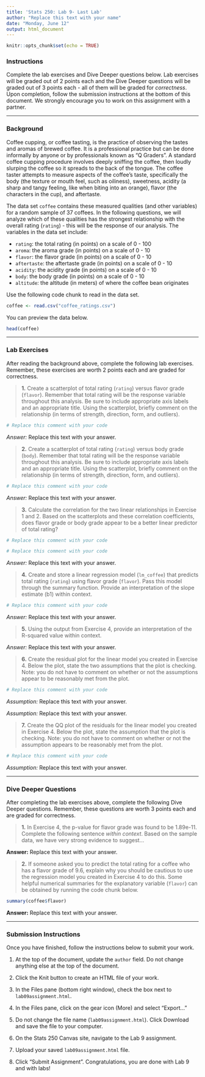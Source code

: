 ```yaml
---
title: 'Stats 250: Lab 9- Last Lab'
author: "Replace this text with your name"
date: "Monday, June 12"
output: html_document
---
```


```r
knitr::opts_chunk$set(echo = TRUE)
```


### Instructions

Complete the lab exercises and Dive Deeper questions below. Lab exercises will be graded out of 2 points each and the Dive Deeper questions will be graded out of 3 points each - all of them will be graded for *correctness*. Upon completion, follow the submission instructions at the bottom of this document. We strongly encourage you to work on this assignment with a partner. 

***

### Background

Coffee cupping, or coffee tasting, is the practice of observing the tastes and aromas of brewed coffee. It is a professional practice but can be done informally by anyone or by professionals known as "Q Graders". A standard coffee cupping procedure involves deeply sniffing the coffee, then loudly slurping the coffee so it spreads to the back of the tongue. The coffee taster attempts to measure aspects of the coffee's taste, specifically the body (the texture or mouth feel, such as oiliness), sweetness, acidity (a sharp and tangy feeling, like when biting into an orange), flavor (the characters in the cup), and aftertaste. 

The data set `coffee` contains these measured qualities (and other variables) for a random sample of 37 coffees. In the following questions, we will analyze which of these qualities has the strongest relationship with the overall rating (`rating`) - this will be the response of our analysis. The variables in the data set include:

- `rating`: the total rating (in points) on a scale of 0 - 100
- `aroma`: the aroma grade (in points) on a scale of 0 - 10
- `flavor`: the flavor grade (in points) on a scale of 0 - 10
- `aftertaste`: the aftertaste grade (in points) on a scale of 0 - 10
- `acidity`: the acidity grade (in points) on a scale of 0 - 10
- `body`: the body grade (in points) on a scale of 0 - 10
- `altitude`: the altitude (in meters) of where the coffee bean originates

Use the following code chunk to read in the data set. 

```r
coffee <- read.csv("coffee_ratings.csv")
```

You can preview the data below.

```r
head(coffee)
```


***


### Lab Exercises

After reading the background above, complete the following lab exercises. Remember, these exercises are worth 2 points each and are graded for correctness.

> **1.** Create a scatterplot of total rating (`rating`) versus flavor grade (`flavor`). Remember that total rating will be the response variable throughout this analysis. Be sure to include appropriate axis labels and an appropriate title. Using the scatterplot, briefly comment on the relationship (in terms of strength, direction, form, and outliers). 

```r
# Replace this comment with your code

```

*Answer:* Replace this text with your answer.



> **2.** Create a scatterplot of total rating (`rating`) versus body grade (`body`). Remember that total rating will be the response variable throughout this analysis. Be sure to include appropriate axis labels and an appropriate title. Using the scatterplot, briefly comment on the relationship (in terms of strength, direction, form, and outliers). 

```r
# Replace this comment with your code

```

*Answer:* Replace this text with your answer. 



> **3.** Calculate the correlation for the two linear relationships in Exercise 1 and 2. Based on the scatterplots and these correlation coefficients, does flavor grade or body grade appear to be a better linear predictor of total rating?

```r
# Replace this comment with your code

```

```r
# Replace this comment with your code

```

*Answer:* Replace this text with your answer.



> **4.** Create and store a linear regression model (`lm_coffee`) that predicts total rating (`rating`) using flavor grade (`flavor`). Pass this model through the summary function. Provide an interpretation of the slope estimate (b1) within context. 

```r
# Replace this comment with your code

```

*Answer:* Replace this text with your answer.



> **5.** Using the output from Exercise 4, provide an interpretation of the R-squared value within context. 

*Answer:* Replace this text with your answer. 



> **6.** Create the residual plot for the linear model you created in Exercise 4. Below the plot, state the two assumptions that the plot is checking. Note: you do not have to comment on whether or not the assumptions appear to be reasonably met from the plot. 

```r
# Replace this comment with your code

```

*Assumption:* Replace this text with your answer.

*Assumption:* Replace this text with your answer.



> **7.** Create the QQ plot of the residuals for the linear model you created in Exercise 4. Below the plot, state the assumption that the plot is checking. Note: you do not have to comment on whether or not the assumption appears to be reasonably met from the plot. 

```r
# Replace this comment with your code

```

*Assumption:* Replace this text with your answer.



***



### Dive Deeper Questions

After completing the lab exercises above, complete the following Dive Deeper questions. Remember, these questions are worth 3 points each and are graded for correctness.

> **1.** In Exercise 4, the p-value for flavor grade was found to be 1.89e-11. Complete the following sentence *within context*. Based on the sample data, we have very strong evidence to suggest...

**Answer:** Replace this text with your answer.



> **2.** If someone asked you to predict the total rating for a coffee who has a flavor grade of 9.6, explain why you should be cautious to use the regression model you created in Exercise 4 to do this. Some helpful numerical summaries for the explanatory variable (`flavor`) can be obtained by running the code chunk below.  

```r
summary(coffee$flavor)
```

**Answer:** Replace this text with your answer.



***



### Submission Instructions

Once you have finished, follow the instructions below to submit your work.

1. At the top of the document, update the `author` field. Do not change anything else at the top of the document.

2. Click the Knit button to create an HTML file of your work.

3. In the Files pane (bottom right window), check the box next to `lab09assignment.html`. 

4. In the Files pane, click on the gear icon (More) and select "Export..."  

5. Do not change the file name (`lab09assignment.html`). Click Download and save the file to your computer. 

6. On the Stats 250 Canvas site, navigate to the Lab 9 assignment. 

7. Upload your saved `lab09assignment.html` file. 

8. Click "Submit Assignment". Congratulations, you are done with Lab 9 and with labs!

